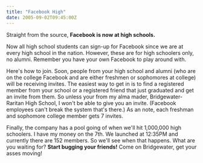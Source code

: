 ```yaml
---
title: "Facebook High"
date: 2005-09-02T09:45:00Z
---
```


Straight from the source, **Facebook is now at high schools.**

Now all high school students can sign-up for Facebook since we are at every high school in the nation. However, these are for high schoolers only, no alumni. Remember you have your own Facebook to play around with.

Here's how to join. Soon, people from your high school and alumni (who are on the college Facebook and are either freshmen or sophomores at college) will be receiving invites. The easiest way to get in is to find a registered member from your school or a registered friend that just graduated and get an invite from them. So unless your from my alma mader, Bridgewater-Raritan High School, I won't be able to give you an invite. (Facebook employees can't break the system that's there.) As an note, each freshman and sophomore college member gets 7 invites.

Finally, the company has a pool going of when we'll hit 1,000,000 high schoolers. I have my money on the 7th. We launched at 12:35PM and currently there are 152 members. So we'll see when that happens. What are you waiting for? **Start bugging your friends!** Come on Bridgewater, get your asses moving!
